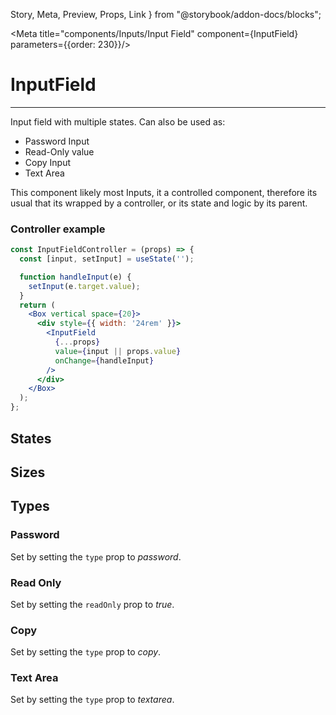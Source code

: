   Story,
  Meta,
  Preview,
  Props,
  Link
} from "@storybook/addon-docs/blocks";

<Meta title="components/Inputs/Input Field" component={InputField} parameters={{order: 230}}/>

# InputField

<hr />

Input field with multiple states. Can also be used as:
- Password Input
- Read-Only value
- Copy Input
- Text Area

<Preview>
  <Story name="Base">
    <InputFieldController />
  </Story>
</Preview>

This component likely most Inputs, it a controlled component, therefore its usual that its wrapped
by a controller, or its state and logic by its parent.

### Controller example

```jsx
const InputFieldController = (props) => {
  const [input, setInput] = useState('');

  function handleInput(e) {
    setInput(e.target.value);
  }
  return (
    <Box vertical space={20}>
      <div style={{ width: '24rem' }}>
        <InputField
          {...props}
          value={input || props.value}
          onChange={handleInput}
        />
      </div>
    </Box>
  );
};
```

## States

<Preview withSource="open">
  <Story name="States">
    <Box>
      <InputFieldController />
      <InputFieldController inputState="error" errorMessage="My custom Error Message" />
      <InputFieldController disabled />
    </Box>
  </Story>
</Preview>


## Sizes

<Preview withSource="open">
  <Story name="Sizes">
    <Box horizontal>
      <InputFieldController />
      <InputFieldController size="large" />
    </Box>
  </Story>
</Preview>

## Types
### Password

Set by setting the ```type``` prop to *password*.

<Preview withSource="open">
  <Story name="Password">
    <Box horizontal>
      <InputFieldController type="password" />
    </Box>
  </Story>
</Preview>

### Read Only

Set by setting the ```readOnly``` prop to *true*.

<Preview withSource="open">
  <Story name="Read-Only">
    <Box horizontal>
      <InputFieldController readOnly value="Some content" />
    </Box>
  </Story>
</Preview>

### Copy

Set by setting the ```type``` prop to *copy*.

<Preview withSource="open">
  <Story name="Copy">
    <Box horizontal>
      <InputFieldController type="copy" readOnly value="Copyable content" />
    </Box>
  </Story>
</Preview>

### Text Area

Set by setting the ```type``` prop to *textarea*.

<Preview withSource="open">
  <Story name="TextArea">
    <Box horizontal>
      <InputFieldController type="textarea" />
    </Box>
  </Story>
</Preview>

<Props of={InputField} />
